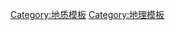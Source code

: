 {{Navbox
|name   = 河流形态学
|title  = [[河流形态学]]
|listclass = hlist
|state  = {{{state|<includeonly>autocollapse</includeonly>}}}

|group1 = 宏观特征
|list1  =
* [[流域]]
* [[水系]]
* [[河口灣]]
* {{tsl|en|Strahler number|Strahler数}}（河道级数）
* [[谷地]]
* [[三角洲]]
* {{tsl|en|River sinuosity|河流曲折度}}
|group2 = {{tsl|en|Alluvial river|冲积河流}}
|list2  =
* {{tsl|en|Anabranch|再合支流}}
* {{tsl|en|Avulsion (river)|流水裂地}}
* [[辮狀河流]]
* {{tsl|en|Channel pattern|水系类型}}
* {{tsl|en|Cut bank|凹岸}}
* [[河漫滩]]
* [[曲流]]
* [[曲流切斷]]
* {{tsl|en|Mouth bar|河口坝}}
* [[河迹湖]]
* {{tsl|en|Point bar|凸岸坝}}
* [[浅滩]]
* [[急流]]
* [[河岸带]]
* {{tsl|en|River bifurcation|河道分汊}}
* {{tsl|en|River channel migration|河流改道}}
* [[河口]]
* {{tsl|en|Slip-off slope|滑走坡}}
* {{tsl|en|Stream pool||Stream pool}}
* {{tsl|en|Thalweg|深泓線}}
|group3 = {{tsl|en|Bedrock river|基岩河流}} 
|list3  =
* [[峡谷]]
* {{tsl|en|Knickpoint|裂点}}
* {{tsl|en|Plunge pool|跌水潭}}
|group4 = [[底形]]
|list4  =
* {{tsl|en|Ait|江心岛}}
* [[反沙丘]]
* [[沙丘]]
* [[波痕]]
|group5 = 区域过程
|list5  =
* {{tsl|en|Aggradation|加积作用}}
* {{tsl|en|Base level|侵蚀基准面}}
* [[陵夷作用]]
* {{tsl|en|Erosion and tectonics|侵蚀与构造}} 
* {{tsl|en|River rejuvenation|河流回春}}
|group6 = 力学
|list6  =
* [[堆積作用]]
* [[侵蚀作用]]
* [[艾克納方程]]
* [[哈克定律]]
* {{tsl|en|Helicoidal flow|螺旋流动}}
* {{tsl|en|Playfair's law|蒲雷腓定律}}
* [[搬運作用]]
* [[倒转流向的河流列表]]
|belowclass = hlist
|below= 
* '''[[Portal:地球科學]]'''
}}<noinclude>
[[Category:地质模板]]
[[Category:地理模板]]
</noinclude>